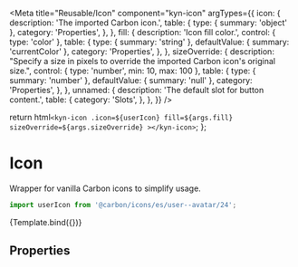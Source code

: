 
<Meta
  title="Reusable/Icon"
  component="kyn-icon"
  argTypes={{
    icon: {
      description: 'The imported Carbon icon.',
      table: {
        type: { summary: 'object' },
        category: 'Properties',
      },
    },
    fill: {
      description: 'Icon fill color.',
      control: { type: 'color' },
      table: {
        type: { summary: 'string' },
        defaultValue: { summary: 'currentColor' },
        category: 'Properties',
      },
    },
    sizeOverride: {
      description:
        "Specify a size in pixels to override the imported Carbon icon's original size.",
      control: { type: 'number', min: 10, max: 100 },
      table: {
        type: { summary: 'number' },
        defaultValue: { summary: 'null' },
        category: 'Properties',
      },
    },
    unnamed: {
      description: 'The default slot for button content.',
      table: {
        category: 'Slots',
      },
    },
  }}
/>

  return html`
    <kyn-icon
      .icon=${userIcon}
      fill=${args.fill}
      sizeOverride=${args.sizeOverride}
    ></kyn-icon>
  `;
};

# Icon

Wrapper for vanilla Carbon icons to simplify usage.

```js
import userIcon from '@carbon/icons/es/user--avatar/24';
```

<Canvas>
  <Story
    name="Icon"
    args={{
      fill: 'currentColor',
      sizeOverride: null,
    }}
  >
    {Template.bind({})}
  </Story>
</Canvas>

## Properties

<ArgsTable story="Icon" />
